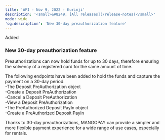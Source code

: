 ```yaml
---
title: 'API - Nov 9, 2022 - Kurinji'  
description: '<small>&#8249; [All releases](/release-notes)</small>'  
mode: wide  
'og:description': 'New 30-day preauthorization feature'  
---
```

  
  <div class="pill pill-green">Added</div> 
  
### New 30-day preauthorization feature  

Preauthorizations can now hold funds for up to 30 days, therefore ensuring the solvency of a registered card for the same amount of time.  

The following endpoints have been added to hold the funds and capture the payment on a 30-day period:  
-The Deposit PreAuthorization object  
-Create a Deposit PreAuthorization  
-Cancel a Deposit PreAuthorization  
-View a Deposit PreAuthorization  
-The PreAuthorized Deposit PayIn object  
-Create a PreAuthorized Deposit PayIn  

Thanks to 30-day preauthorizations, MANGOPAY can provide a simpler and more flexible payment experience for a wide range of use cases, especially for rentals.